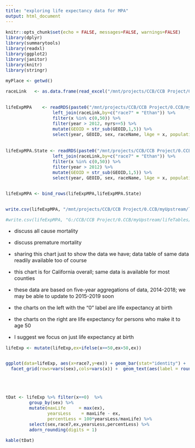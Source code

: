 ```yaml
---
title: "exploring life expectancy data for MPA"
output: html_document
---
```


<style type="text/css">

body{ /* Normal  */
      font-size: 16px;
  }

h1.title {
  font-size: 16px;
  color: DarkRed;
}

h1 { /* Header 1 */
  font-size: 34px;
  color: DarkRed;
}

h2 { /* Header 2 */
    font-size: 18px;
  color: DarkRed;
}

</style>


```r
knitr::opts_chunk$set(echo = FALSE, messages=FALSE, warnings=FALSE)
library(dplyr)
library(summarytools)
library(readxl)
library(ggplot2)
library(janitor)
library(knitr)
library(stringr)

myPlace <- getwd()

```


```r

raceLink   <- as.data.frame(read_excel("/mnt/projects/CCB/CCB Project/0.CCB/myCBD/myInfo/raceLink.xlsx")) 
                                                                                                   

lifeExpMPA    <- readRDS(paste0("/mnt/projects/CCB/CCB Project/0.CCB/myUpstream/lifeTables/dataOut/LTciCounty.rds")) %>%
                  left_join(raceLink,by=c("race7" = "Ethan")) %>%
                  filter(x %in% c(0,50)) %>%
                  filter(year > 2012, nyrs==5) %>%
                  mutate(GEOID = str_sub(GEOID,1,5)) %>%
                  select(year, GEOID, sex, raceName, lAge = x, population = Nx, deaths = Dx, life_expectancy = ex, LE_lci = exlow, LE_uci = exhigh)
 
 
lifeExpMPA.State <- readRDS(paste0("/mnt/projects/CCB/CCB Project/0.CCB/myUpstream/lifeTables/dataOut/LTciState.rds")) %>%
                  left_join(raceLink,by=c("race7" = "Ethan")) %>%
                  filter(x %in% c(0,50)) %>%
                  filter(year > 2012) %>%
                  mutate(GEOID = str_sub(GEOID,1,5)) %>%
                  select(year, GEOID, sex, raceName, lAge = x, population = Nx, deaths = Dx, life_expectancy = ex, LE_lci = exlow, LE_uci = exhigh)


lifeExpMPA <- bind_rows(lifeExpMPA,lifeExpMPA.State)


write.csv(lifeExpMPA, "/mnt/projects/CCB/CCB Project/0.CCB/myUpstream/lifeTables/dataOut/lifeExpMPA.csv")

#write.csv(lifeExpMPA, "G:/CCB/CCB Project/0.CCB/myUpstream/lifeTables/dataOut/lifeExpMPA.csv")


```


* discuss all cause mortality
* discuss premature mortality

* sharing this chart just to show the data we have; data table of same data readily available too of course
* this chart is for California overall; same data is available for most counties
* these data are based on five-year aggregations of data, 2014-2018; we may be able to update to 2015-2019 soon

* the charts on the left with the "0" label are life expectancy at birth
* the charts on the right are life expectancy for persons who make it to age 50
* I suggest we focus on just life expectancy at birth


```r

lifeExp <- mutate(lifeExp,ex=ifelse(x==50,ex+50,ex))


ggplot(data=lifeExp, aes(x=race7,y=ex)) + geom_bar(stat="identity") +
  facet_grid(rows=vars(sex),cols=vars(x)) +  geom_text(aes(label = round(ex,1)),nudge_y=-10,col="yellow") 

```


<br><br>

```r
tDat <- lifeExp %>% filter(x==0)  %>%
         group_by(sex) %>%
         mutate(maxLife     = max(ex),
                yearsLess    = maxLife - ex,
                percentLess = 100*yearsLess/maxLife) %>%
         select(sex,race7,ex,yearsLess,percentLess) %>%
         adorn_rounding(digits = 1)

kable(tDat)

```

